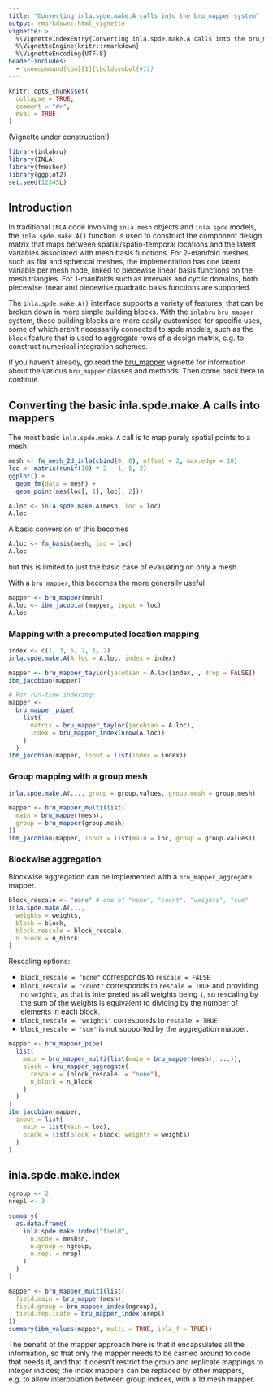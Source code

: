 ```yaml
---
title: "Converting inla.spde.make.A calls into the bru_mapper system"
output: rmarkdown::html_vignette
vignette: >
  %\VignetteIndexEntry{Converting inla.spde.make.A calls into the bru_mapper system}
  %\VignetteEngine{knitr::rmarkdown}
  %\VignetteEncoding{UTF-8}
header-includes:
  - \newcommand{\bm}[1]{\boldsymbol{#1}}
---
```


```r
knitr::opts_chunk$set(
  collapse = TRUE,
  comment = "#>",
  eval = TRUE
)
```

(Vignette under construction!)

```r
library(inlabru)
library(INLA)
library(fmesher)
library(ggplot2)
set.seed(12345L)
```

## Introduction


In traditional `INLA` code involving `inla.mesh` objects and `inla.spde` models,
the `inla.spde.make.A()` function is used to construct the component design matrix that
maps between spatial/spatio-temporal locations and the latent variables associated
with mesh basis functions. For 2-manifold meshes, such as flat and spherical meshes,
the implementation has one latent variable per mesh node, linked to piecewise
linear basis functions on the mesh triangles.  For 1-manifolds such as intervals and
cyclic domains, both piecewise linear and piecewise quadratic basis functions are
supported.

The `inla.spde.make.A()` interface supports a variety of features, that can
be broken down in more simple building blocks. With the `inlabru` `bru_mapper`
system, these building blocks are more easily customised for specific uses, some of
which aren't necessarily connected to spde models, such as the `block` feature
that is used to aggregate rows of a design matrix, e.g. to construct numerical
integration schemes.

If you haven't already, go read the [bru_mapper](http://inlabru-org.github.io/inlabru/articles/bru_mapper.html)
vignette for information about the various `bru_mapper` classes and methods.
Then come back here to continue.

## Converting the basic inla.spde.make.A calls into mappers

The most basic `inla.spde.make.A` call is to map purely spatial points to a mesh:
```r
mesh <- fm_mesh_2d_inla(cbind(0, 0), offset = 2, max.edge = 10)
loc <- matrix(runif(10) * 2 - 1, 5, 2)
ggplot() +
  geom_fm(data = mesh) +
  geom_point(aes(loc[, 1], loc[, 2]))
```

```r
A.loc <- inla.spde.make.A(mesh, loc = loc)
A.loc
```

A basic conversion of this becomes
```r
A.loc <- fm_basis(mesh, loc = loc)
A.loc
```
but this is limited to just the basic case of evaluating on only a mesh.

With a `bru_mapper`, this becomes the more generally useful
```r
mapper <- bru_mapper(mesh)
A.loc <- ibm_jacobian(mapper, input = loc)
A.loc
```

### Mapping with a precomputed location mapping

```r
index <- c(1, 3, 5, 2, 1, 2)
inla.spde.make.A(A.loc = A.loc, index = index)

mapper <- bru_mapper_taylor(jacobian = A.loc[index, , drop = FALSE])
ibm_jacobian(mapper)

# For run-time indexing:
mapper <-
  bru_mapper_pipe(
    list(
      matrix = bru_mapper_taylor(jacobian = A.loc),
      index = bru_mapper_index(nrow(A.loc))
    )
  )
ibm_jacobian(mapper, input = list(index = index))
```

### Group mapping with a group mesh

```r
inla.spde.make.A(..., group = group.values, group.mesh = group.mesh)

mapper <- bru_mapper_multi(list(
  main = bru_mapper(mesh),
  group = bru_mapper(group.mesh)
))
ibm_jacobian(mapper, input = list(main = loc, group = group.values))
```
### Blockwise aggregation

Blockwise aggregation can be implemented with a `bru_mapper_aggregate` mapper.

```r
block_rescale <- "none" # one of "none", "count", "weights", "sum"
inla.spde.make.A(...,
  weights = weights,
  block = block,
  block.rescale = block_rescale,
  n.block = n_block
)
```
Rescaling options:

* `block_rescale = "none"` corresponds to `rescale = FALSE`
* `block_rescale = "count"` corresponds to `rescale = TRUE` and providing no
`weights`, as that is interpreted as all weights being `1`, so rescaling by
the sum of the weights is equivalent to dividing by the number of elements in each block.
* `block_rescale = "weights"` corresponds to `rescale = TRUE`
* `block_rescale = "sum"` is not supported by the aggregation mapper.
```r
mapper <- bru_mapper_pipe(
  list(
    main = bru_mapper_multi(list(main = bru_mapper(mesh), ...)),
    block = bru_mapper_aggregate(
      rescale = (block_rescale != "none"),
      n_block = n_block
    )
  )
)
ibm_jacobian(mapper,
  input = list(
    main = list(main = loc),
    block = list(block = block, weights = weights)
  )
)
```



## inla.spde.make.index

```r
ngroup <- 2
nrepl <- 3

summary(
  as.data.frame(
    inla.spde.make.index("field",
      n.spde = mesh$n,
      n.group = ngroup,
      n.repl = nrepl
    )
  )
)

mapper <- bru_mapper_multi(list(
  field.main = bru_mapper(mesh),
  field.group = bru_mapper_index(ngroup),
  field.replicate = bru_mapper_index(nrepl)
))
summary(ibm_values(mapper, multi = TRUE, inla_f = TRUE))
```
The benefit of the mapper approach here is that it encapsulates all the information,
so that only the mapper needs to be carried around to code that needs it, and
that it doesn't restrict the group and replicate mappings to integer indices;
the index mappers can be replaced by other mappers, e.g. to allow interpolation
between group indices, with a 1d mesh mapper.
